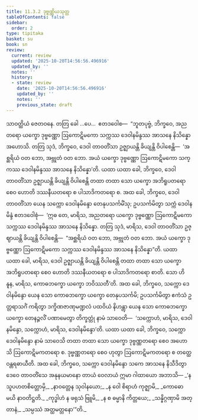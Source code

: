 ```yaml
---
title: 11.3.2 ဒုဗ္ဗဏ္ဏိယသုတ္တ
tableOfContents: false
sidebar:
  order: 2
type: tipitaka
basket: su
book: sn
review:
  current: review
  updated: '2025-10-20T14:56:56.496916'
  updated_by: ''
  notes: ''
  history:
  - state: review
    date: '2025-10-20T14:56:56.496916'
    updated_by: ''
    notes: ''
    previous_state: draft
---
```



<DynamicBreadcrumb />


<ReviewStatus review={frontmatter.review} showDetails={true} />

<HypothesisAnnotation frontmatter={frontmatter} />

<Division number="268" book="sn" e="ch" v="18" p="319">

<Paragraph number="1686" book="sn">
သာဝတ္ထိယံ ဇေတဝနေ. တတြ ခေါ …ပေ…  ဧတဒဝေါစ—  “ဘူတပုဗ္ဗံ, ဘိက္ခဝေ, အညတရော ယက္ခော ဒုဗ္ဗဏ္ဏော ဩကောဋိမကော သက္ကဿ ဒေဝါနမိန္ဒဿ အာသနေ နိသိန္နော အဟောသိ. တတြ သုဒံ, ဘိက္ခဝေ, ဒေဝါ တာဝတိံသာ ဥဇ္ဈာယန္တိ ခိယျန္တိ ဝိပါစေန္တိ—  ‘အစ္ဆရိယံ ဝတ ဘော, အဗ္ဘုတံ ဝတ ဘော. အယံ ယက္ခော ဒုဗ္ဗဏ္ဏော ဩကောဋိမကော သက္ကဿ ဒေဝါနမိန္ဒဿ အာသနေ နိသိန္နော’တိ. ယထာ ယထာ ခေါ, ဘိက္ခဝေ, ဒေဝါ တာဝတိံသာ ဥဇ္ဈာယန္တိ ခိယျန္တိ ဝိပါစေန္တိ တထာ တထာ သော ယက္ခော အဘိရူပတရော စေဝ ဟောတိ ဒဿနီယတရော စ ပါသာဒိကတရော စ.
</Paragraph>

<Paragraph number="1687" book="sn">
အထ ခေါ, ဘိက္ခဝေ, ဒေဝါ တာဝတိံသာ ယေန သက္ကော ဒေဝါနမိန္ဒော တေနုပသင်္ကမိံသု; ဥပသင်္ကမိတွာ သက္ကံ ဒေဝါနမိန္ဒံ ဧတဒဝေါစုံ—  ‘ဣဓ တေ, မာရိသ, အညတရော ယက္ခော ဒုဗ္ဗဏ္ဏော ဩကောဋိမကော သက္ကဿ ဒေဝါနမိန္ဒဿ အာသနေ နိသိန္နော. တတြ သုဒံ, မာရိသ, ဒေဝါ တာဝတိံသာ ဥဇ္ဈာယန္တိ ခိယျန္တိ ဝိပါစေန္တိ—  “အစ္ဆရိယံ ဝတ ဘော, အဗ္ဘုတံ ဝတ ဘော. အယံ ယက္ခော ဒုဗ္ဗဏ္ဏော ဩကောဋိမကော သက္ကဿ ဒေဝါနမိန္ဒဿ အာသနေ နိသိန္နော”တိ. ယထာ ယထာ ခေါ, မာရိသ, ဒေဝါ ဥဇ္ဈာယန္တိ ခိယျန္တိ ဝိပါစေန္တိ တထာ တထာ သော ယက္ခော အဘိရူပတရော စေဝ ဟောတိ ဒဿနီယတရော စ ပါသာဒိကတရော စာတိ. သော ဟိ နူန, မာရိသ, ကောဓဘက္ခော ယက္ခော ဘဝိဿတီ’တိ.
</Paragraph>

<Paragraph number="1688" book="sn">
အထ ခေါ, ဘိက္ခဝေ, သက္ကော ဒေဝါနမိန္ဒော ယေန သော ကောဓဘက္ခော ယက္ခော တေနုပသင်္ကမိ; ဥပသင်္ကမိတွာ ဧကံသံ ဥတ္တရာသင်္ဂံ ကရိတွာ ဒက္ခိဏဇာဏုမဏ္ဍလံ ပထဝိယံ နိဟန္တွာ ယေန သော ကောဓဘက္ခော ယက္ခော တေနဉ္ဇလိံ ပဏာမေတွာ တိက္ခတ္တုံ နာမံ သာဝေတိ—  ‘သက္ကောဟံ, မာရိသ, ဒေဝါနမိန္ဒော, သက္ကောဟံ, မာရိသ, ဒေဝါနမိန္ဒော’တိ. ယထာ ယထာ ခေါ, ဘိက္ခဝေ, သက္ကော ဒေဝါနမိန္ဒော နာမံ သာဝေသိ တထာ တထာ သော ယက္ခော ဒုဗ္ဗဏ္ဏတရော စေဝ အဟောသိ ဩကောဋိမကတရော စ. ဒုဗ္ဗဏ္ဏတရော စေဝ ဟုတွာ ဩကောဋိမကတရော စ တတ္ထေဝန္တရဓာယီတိ. အထ ခေါ, ဘိက္ခဝေ, သက္ကော ဒေဝါနမိန္ဒော သကေ အာသနေ နိသီဒိတွာ ဒေဝေ တာဝတိံသေ အနုနယမာနော တာယံ ဝေလာယံ ဣမာ ဂါထာယော အဘာသိ—
</Paragraph>

<Paragraph number="1689" type="verses" book="sn">
_‘န သူပဟတစိတ္တောမှိ,_  
_နာဝတ္တေန သုဝါနယော;_  
_န ဝေါ စိရာဟံ ကုဇ္ဈာမိ,_  
_ကောဓော မယိ နာဝတိဋ္ဌတိ._  

</Paragraph>

<Paragraph number="1690" type="verses" book="sn">
_ကုဒ္ဓါဟံ န ဖရုသံ ဗြူမိ,_  
_န စ ဓမ္မာနိ ကိတ္တယေ;_  
_သန္နိဂ္ဂဏှာမိ အတ္တာနံ,_  
_သမ္ပဿံ အတ္ထမတ္တနော’”တိ._
</Paragraph>
</Division>